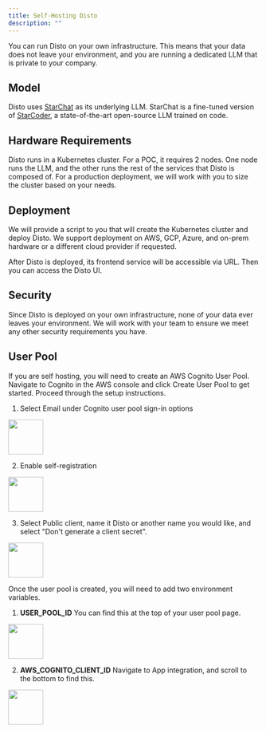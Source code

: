 ```yaml
---
title: Self-Hosting Disto
description: ""
---
```


You can run Disto on your own infrastructure. This means that your data does not leave your environment, and you are running a dedicated LLM that is private to your company.

## Model

Disto uses [StarChat](https://huggingface.co/HuggingFaceH4/starchat-beta) as its underlying LLM. StarChat is a fine-tuned version of [StarCoder](https://huggingface.co/bigcode/starcoderbase), a state-of-the-art open-source LLM trained on code.

## Hardware Requirements

Disto runs in a Kubernetes cluster. For a POC, it requires 2 nodes. One node runs the LLM, and the other runs the rest of the services that Disto is composed of. For a production deployment, we will work with you to size the cluster based on your needs.

## Deployment

We will provide a script to you that will create the Kubernetes cluster and deploy Disto. We support deployment on AWS, GCP, Azure, and on-prem hardware or a different cloud provider if requested.

After Disto is deployed, its frontend service will be accessible via URL. Then you can access the Disto UI.

## Security

Since Disto is deployed on your own infrastructure, none of your data ever leaves your environment. We will work with your team to ensure we meet any other security requirements you have.

## User Pool

If you are self hosting, you will need to create an AWS Cognito User Pool. Navigate to Cognito in the AWS console and click Create User Pool to get started. 
Proceed through the setup instructions.

1. Select Email under Cognito user pool sign-in options

<img height="70" src="/images/user_pool_1.png" />

2. Enable self-registration

<img height="70" src="/images/user_pool_2.png" />

3. Select Public client, name it Disto or another name you would like, and select "Don't generate a client secret".

<img height="70" src="/images/user_pool_3.png" />

Once the user pool is created, you will need to add two environment variables. 
1. **USER_POOL_ID**
You can find this at the top of your user pool page. 
<img height="70" src="/images/user_pool_5.png" />

2. **AWS_COGNITO_CLIENT_ID**
Navigate to App integration, and scroll to the bottom to find this.
<img height="70" src="/images/user_pool_4.png" />